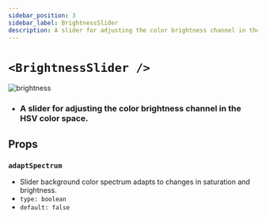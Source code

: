 ```yaml
---
sidebar_position: 3
sidebar_label: BrightnessSlider
description: A slider for adjusting the color brightness channel in the HSV color space.
---
```


# `<BrightnessSlider />`

![brightness](../../../../../images/brightness.png)

- ### A slider for adjusting the color brightness channel in the HSV color space.

## Props

### `adaptSpectrum`

- Slider background color spectrum adapts to changes in saturation and brightness.
- `type: boolean`
- `default: false`


<SliderProps />
